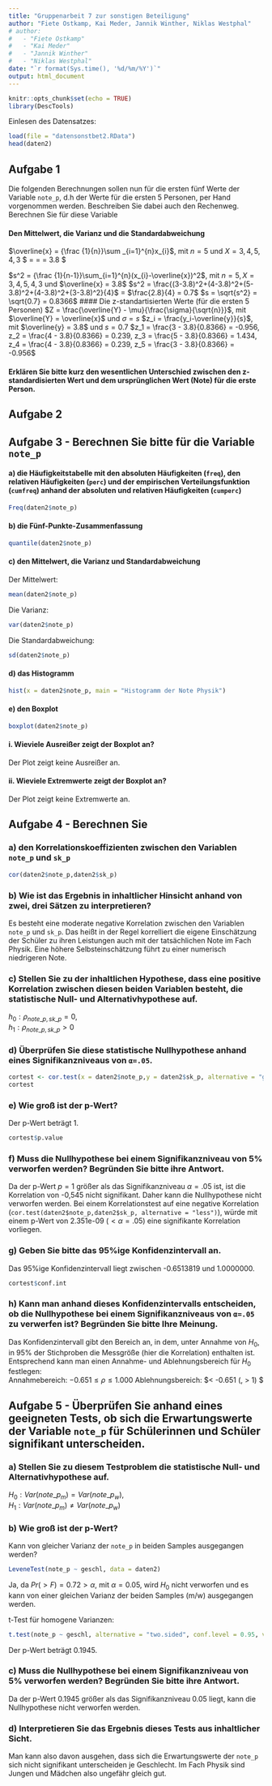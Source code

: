 ```yaml
---
title: "Gruppenarbeit 7 zur sonstigen Beteiligung"
author: "Fiete Ostkamp, Kai Meder, Jannik Winther, Niklas Westphal"
# author:
#   - "Fiete Ostkamp"
#   - "Kai Meder"
#   - "Jannik Winther"
#   - "Niklas Westphal"
date: "`r format(Sys.time(), '%d/%m/%Y')`"
output: html_document
---
```


```r
knitr::opts_chunk$set(echo = TRUE)
library(DescTools)
```
Einlesen des Datensatzes:
```r
load(file = "datensonstbet2.RData")
head(daten2)
```
## Aufgabe 1
Die folgenden Berechnungen sollen nun für die ersten fünf Werte der Variable `note_p`, d.h der Werte für die ersten 5 Personen, per Hand vorgenommen werden. Beschreiben Sie dabei auch den Rechenweg. Berechnen Sie für diese Variable

#### Den Mittelwert, die Varianz und die Standardabweichung
$\overline{x} = {\frac {1}{n}}\sum _{i=1}^{n}x_{i}$, mit $n = 5$ und $X = {3,4,5,4,3}$
$\overline{x} = \frac{(3+4+5+4+3)}{5} = \frac{19}{5} = 3.8 $

$s^2 = {\frac {1}{n-1}}\sum_{i=1}^{n}(x_{i}-\overline{x})^2$, mit $n = 5, X = {3,4,5,4,3}$ und $\overline{x} = 3.8$
$s^2 = \frac{(3-3.8)^2+(4-3.8)^2+(5-3.8)^2+(4-3.8)^2+(3-3.8)^2}{4}$ = $\frac{2.8}{4} = 0.7$
$s = \sqrt{s^2} = \sqrt{0.7} = 0.8366$
#### Die z-standartisierten Werte (für die ersten 5 Personen)
$Z = \frac{\overline{Y} - \mu}{\frac{\sigma}{\sqrt{n}}}$, mit $\overline{Y} = \overline{x}$ und $\sigma = s$
$z_i = \frac{y_i-\overline{y}}{s}$, mit $\overline{y} = 3.8$ und $s = 0.7$
$z_1 = \frac{3 - 3.8}{0.8366} = -0.956, z_2 = \frac{4 - 3.8}{0.8366} = 0.239, z_3 = \frac{5 - 3.8}{0.8366} = 1.434, z_4 = \frac{4 - 3.8}{0.8366} = 0.239, z_5 = \frac{3 - 3.8}{0.8366} = -0.956$

#### Erklären Sie bitte kurz den wesentlichen Unterschied zwischen den z-standardisierten Wert und dem ursprünglichen Wert (Note) für die erste Person.

## Aufgabe 2

## Aufgabe 3 - Berechnen Sie bitte für die Variable `note_p`

#### a) die Häufigkeitstabelle mit den absoluten Häufigkeiten (`freq`), den relativen Häufigkeiten (`perc`) und der empirischen Verteilungsfunktion (`cumfreq`) anhand der absoluten und relativen Häufigkeiten (`cumperc`)
```r

Freq(daten2$note_p)
```

#### b) die Fünf-Punkte-Zusammenfassung
```r
quantile(daten2$note_p)
```

#### c) den Mittelwert, die Varianz und Standardabweichung
Der Mittelwert:  
```r
mean(daten2$note_p)
```
Die Varianz:  
```r
var(daten2$note_p)
```
Die Standardabweichung:  
```r
sd(daten2$note_p)
```



#### d) das Histogramm
```r
hist(x = daten2$note_p, main = "Histogramm der Note Physik")
```

#### e) den Boxplot
```r
boxplot(daten2$note_p)
```

#### i. Wieviele Ausreißer zeigt der Boxplot an?
Der Plot zeigt keine Ausreißer an.

#### ii. Wieviele Extremwerte zeigt der Boxplot an?
Der Plot zeigt keine Extremwerte an.

## Aufgabe 4 - Berechnen Sie
### a) den Korrelationskoeffizienten zwischen den Variablen `note_p` und `sk_p`
```r
cor(daten2$note_p,daten2$sk_p)
```

### b) Wie ist das Ergebnis in inhaltlicher Hinsicht anhand von zwei, drei Sätzen zu interpretieren?
Es besteht eine moderate negative Korrelation zwischen den Variablen `note_p` und `sk_p`. Das heißt in der Regel korrelliert die eigene Einschätzung der Schüler zu ihren Leistungen auch mit der tatsächlichen Note im Fach Physik. Eine höhere Selbsteinschätzung führt zu einer numerisch niedrigeren Note.

### c) Stellen Sie zu der inhaltlichen Hypothese, dass eine positive Korrelation zwischen diesen beiden Variablen besteht, die statistische Null- und Alternativhypothese auf.
$h_{0}:\rho_{note\_p,sk\_p} = 0$,  
$h_{1}: \rho_{note\_p,sk\_p} > 0$

### d) Überprüfen Sie diese statistische Nullhypothese anhand eines Signifikanzniveaus von `α=.05`.
```r
cortest <- cor.test(x = daten2$note_p,y = daten2$sk_p, alternative = "greater", method = "pearson", conf.level = 0.95)
cortest
```

### e) Wie groß ist der p-Wert? 
Der p-Wert beträgt 1.  
```r
cortest$p.value
```


### f) Muss die Nullhypothese bei einem Signifikanzniveau von 5% verworfen werden? Begründen Sie bitte ihre Antwort.
Da der p-Wert $p= 1$ größer als das Signifikanzniveau $\alpha = .05$ ist, ist die Korrelation von -0,545 nicht signifikant. Daher kann die Nullhypothese nicht verworfen werden. Bei einem Korrelationstest auf eine negative Korrelation (`cor.test(daten2$note_p,daten2$sk_p, alternative = "less")`), würde mit einem p-Wert von 2.351e-09 ($<\alpha = .05$) eine signifikante Korrelation vorliegen.

### g) Geben Sie bitte das 95%ige Konfidenzintervall an.
Das 95%ige Konfidenzintervall liegt zwischen -0.6513819 und 1.0000000.
```r
cortest$conf.int
```


### h) Kann man anhand dieses Konfidenzintervalls entscheiden, ob die Nullhypothese bei einem Signifikanzniveaus von `α=.05` zu verwerfen ist? Begründen Sie bitte Ihre Meinung.

Das Konfidenzintervall gibt den Bereich an, in dem, unter Annahme von $H_{0}$, in 95% der Stichproben die Messgröße (hier die Korrelation) enthalten ist. Entsprechend kann man einen Annahme- und Ablehnungsbereich für $H_{0}$ festlegen:  
Annahmebereich: $-0.651 \leqslant \rho \leqslant 1.000$
Ablehnungsbereich: $\rho < -0.651 (, \rho > 1) $

## Aufgabe 5 - Überprüfen Sie anhand eines geeigneten Tests, ob sich die Erwartungswerte der Variable `note_p` für Schülerinnen und Schüler signifikant unterscheiden.
### a) Stellen Sie zu diesem Testproblem die statistische Null- und Alternativhypothese auf.
$H_{0}: Var(note\_p_{m}) = Var(note\_p_{w})$,  
$H_{1}: Var(note\_p_{m}) \neq Var(note\_p_{w})$

### b) Wie groß ist der p-Wert?
Kann von gleicher Varianz der `note_p` in beiden Samples ausgegangen werden?
```r
LeveneTest(note_p ~ geschl, data = daten2)
```
Ja, da $Pr(>F) = 0.72 > \alpha$, mit $\alpha = 0.05$, wird $H_{0}$ nicht verworfen und es kann von einer gleichen Varianz der beiden Samples (m/w) ausgegangen werden.

t-Test für homogene Varianzen:  
```r
t.test(note_p ~ geschl, alternative = "two.sided", conf.level = 0.95, var.equal = TRUE, data = daten2)
```
Der p-Wert beträgt 0.1945.

### c) Muss die Nullhypothese bei einem Signifikanzniveau von 5% verworfen werden? Begründen Sie bitte ihre Antwort.
Da der p-Wert 0.1945 größer als das Signifikanzniveau 0.05 liegt, kann die Nullhypothese nicht verworfen werden. 

### d) Interpretieren Sie das Ergebnis dieses Tests aus inhaltlicher Sicht.
Man kann also davon ausgehen, dass sich die Erwartungswerte der `note_p` sich nicht signifikant unterscheiden je Geschlecht. Im Fach Physik sind Jungen und Mädchen also ungefähr gleich gut.



